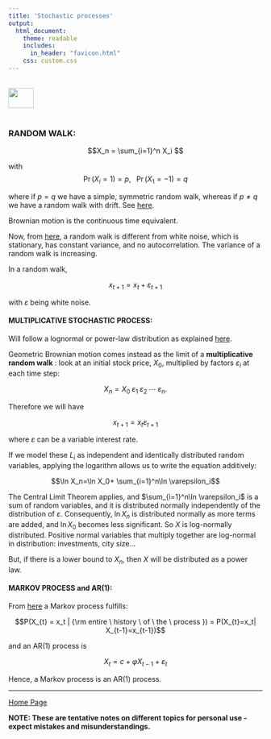 ```yaml
---
title: 'Stochastic processes'
output: 
  html_document:
    theme: readable
    includes:
      in_header: "favicon.html" 
    css: custom.css
---
```


<br>
<a href="http://rinterested.github.io/statistics/index.html">
<img HEIGHT="40" WIDTH="50" src="logo.PNG"></a>
<br><br>


### RANDOM WALK:


$$X_n = \sum_{i=1}^n X_i $$

with $$\Pr(X_i = 1) = p, \;\;\; \Pr(X_1 = -1) = q$$

where if $p=q$ we have a simple, symmetric random walk, whereas if $p \neq q$ we have a random walk with drift. See [here](https://www.softcover.io/read/bf34ea25/math_for_finance/random_walks).

Brownian motion is the continuous time equivalent.

Now, from [here](https://quant.stackexchange.com/q/19454/31759), a random walk is different from white noise, which is stationary, has constant variance, and no autocorrelation. The variance of a random walk is increasing.

In a random walk,

$$x_{t+1} = x_t + \varepsilon_{t+1}$$

with $\varepsilon$ being white noise.

#### MULTIPLICATIVE STOCHASTIC PROCESS:

Will follow a lognormal or power-law distribution as explained [here](https://www.youtube.com/watch?v=yA1pkyanbzw&ab_channel=ComplexityExplorer).

Geometric Brownian motion comes instead as the limit of a **multiplicative random walk** : look at an initial stock price, $X_0,$ multiplied by factors $\varepsilon_i$ at each time step:

$$X_n=X_0 \; \varepsilon_1\;\varepsilon_2 \;\cdots\; \varepsilon_n.$$

Therefore we will have

$$x_{t+1} = x_t  \varepsilon_{t+1}$$

where $\varepsilon$ can be a variable interest rate.

If we model these $L_i$ as independent and identically distributed random variables, applying the logarithm allows us to write the equation additively:

$$\ln X_n=\ln X_0+ \sum_{i=1}^n\ln \varepsilon_i$$


The Central Limit Theorem applies, and $\sum_{i=1}^n\ln \varepsilon_i$ is a sum of random variables, and it is distributed normally independently of the distribution of $\varepsilon$. Consequently, $\ln X_n$ is distributed normally as more terms are added, and $\ln X_0$ becomes less significant. So $X$ is log-normally distributed. Positive normal variables that multiply together are log-normal in distribution: investments, city size...

But, if there is a lower bound to $X_n,$ then $X$ will be distributed as a power law.

#### MARKOV PROCESS and AR(1):

From [here](https://stats.stackexchange.com/q/23789/67822) a Markov process fulfills:

$$P(X_{t} = x_t | {\rm entire \ history \ of \ the \ process }) = P(X_{t}=x_t| X_{t-1}=x_{t-1})$$

and an AR(1) process is

$$X_{t} = c + \varphi X_{t-1} + \varepsilon_{t}$$

Hence, a Markov process is an AR(1) process.

---
<a href="http://rinterested.github.io/statistics/index.html">Home Page</a>

**NOTE: These are tentative notes on different topics for personal use - expect mistakes and misunderstandings.**
